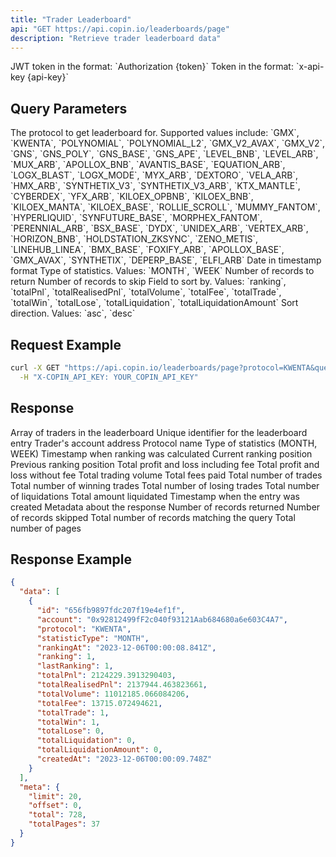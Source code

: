 ```yaml
---
title: "Trader Leaderboard"
api: "GET https://api.copin.io/leaderboards/page"
description: "Retrieve trader leaderboard data"
---
```


<ParamField header="Authorization" type="string">
    JWT token in the format: `Authorization {token}`
</ParamField>

<ParamField header="x-api-key" type="string">
    Token in the format: `x-api-key {api-key}`
</ParamField>

## Query Parameters

<ParamField query="protocol" type="string" required>
  The protocol to get leaderboard for. Supported values include: `GMX`,
  `KWENTA`, `POLYNOMIAL`, `POLYNOMIAL_L2`, `GMX_V2_AVAX`, `GMX_V2`, `GNS`,
  `GNS_POLY`, `GNS_BASE`, `GNS_APE`, `LEVEL_BNB`, `LEVEL_ARB`, `MUX_ARB`,
  `APOLLOX_BNB`, `AVANTIS_BASE`, `EQUATION_ARB`, `LOGX_BLAST`, `LOGX_MODE`,
  `MYX_ARB`, `DEXTORO`, `VELA_ARB`, `HMX_ARB`, `SYNTHETIX_V3`,
  `SYNTHETIX_V3_ARB`, `KTX_MANTLE`, `CYBERDEX`, `YFX_ARB`, `KILOEX_OPBNB`,
  `KILOEX_BNB`, `KILOEX_MANTA`, `KILOEX_BASE`, `ROLLIE_SCROLL`, `MUMMY_FANTOM`,
  `HYPERLIQUID`, `SYNFUTURE_BASE`, `MORPHEX_FANTOM`, `PERENNIAL_ARB`,
  `BSX_BASE`, `DYDX`, `UNIDEX_ARB`, `VERTEX_ARB`, `HORIZON_BNB`,
  `HOLDSTATION_ZKSYNC`, `ZENO_METIS`, `LINEHUB_LINEA`, `BMX_BASE`, `FOXIFY_ARB`,
  `APOLLOX_BASE`, `GMX_AVAX`, `SYNTHETIX`, `DEPERP_BASE`, `ELFI_ARB`
</ParamField>

<ParamField query="queryDate" type="number" required>
  Date in timestamp format
</ParamField>

<ParamField query="statisticType" type="string" required>
  Type of statistics. Values: `MONTH`, `WEEK`
</ParamField>

<ParamField query="limit" type="number" default="20">
  Number of records to return
</ParamField>

<ParamField query="offset" type="number" default="0">
  Number of records to skip
</ParamField>

<ParamField query="sort_by" type="string">
  Field to sort by. Values: `ranking`, `totalPnl`, `totalRealisedPnl`,
  `totalVolume`, `totalFee`, `totalTrade`, `totalWin`, `totalLose`,
  `totalLiquidation`, `totalLiquidationAmount`
</ParamField>

<ParamField query="sort_type" type="string">
  Sort direction. Values: `asc`, `desc`
</ParamField>

## Request Example

```bash
curl -X GET "https://api.copin.io/leaderboards/page?protocol=KWENTA&queryDate=1701835880676&statisticType=MONTH&limit=20&offset=0&sort_by=ranking&sort_type=asc" \
  -H "X-COPIN_API_KEY: YOUR_COPIN_API_KEY"
```

## Response

<ResponseField name="data" type="array">
  Array of traders in the leaderboard
  <Expandable title="properties">
    <ResponseField name="id" type="string">
      Unique identifier for the leaderboard entry
    </ResponseField>
    <ResponseField name="account" type="string">
      Trader's account address
    </ResponseField>
    <ResponseField name="protocol" type="string">
      Protocol name
    </ResponseField>
    <ResponseField name="statisticType" type="string">
      Type of statistics (MONTH, WEEK)
    </ResponseField>
    <ResponseField name="rankingAt" type="string">
      Timestamp when ranking was calculated
    </ResponseField>
    <ResponseField name="ranking" type="number">
      Current ranking position
    </ResponseField>
    <ResponseField name="lastRanking" type="number">
      Previous ranking position
    </ResponseField>
    <ResponseField name="totalPnl" type="number">
      Total profit and loss including fee
    </ResponseField>
    <ResponseField name="totalRealisedPnl" type="number">
      Total profit and loss without fee
    </ResponseField>
    <ResponseField name="totalVolume" type="number">
      Total trading volume
    </ResponseField>
    <ResponseField name="totalFee" type="number">
      Total fees paid
    </ResponseField>
    <ResponseField name="totalTrade" type="number">
      Total number of trades
    </ResponseField>
    <ResponseField name="totalWin" type="number">
      Total number of winning trades
    </ResponseField>
    <ResponseField name="totalLose" type="number">
      Total number of losing trades
    </ResponseField>
    <ResponseField name="totalLiquidation" type="number">
      Total number of liquidations
    </ResponseField>
    <ResponseField name="totalLiquidationAmount" type="number">
      Total amount liquidated
    </ResponseField>
    <ResponseField name="createdAt" type="string">
      Timestamp when the entry was created
    </ResponseField>
  </Expandable>
</ResponseField>

<ResponseField name="meta" type="object">
  Metadata about the response
  <Expandable title="properties">
    <ResponseField name="limit" type="number">
      Number of records returned
    </ResponseField>
    <ResponseField name="offset" type="number">
      Number of records skipped
    </ResponseField>
    <ResponseField name="total" type="number">
      Total number of records matching the query
    </ResponseField>
    <ResponseField name="totalPages" type="number">
      Total number of pages
    </ResponseField>
  </Expandable>
</ResponseField>

## Response Example

```json
{
  "data": [
    {
      "id": "656fb9897fdc207f19e4ef1f",
      "account": "0x92812499fF2c040f93121Aab684680a6e603C4A7",
      "protocol": "KWENTA",
      "statisticType": "MONTH",
      "rankingAt": "2023-12-06T00:00:08.841Z",
      "ranking": 1,
      "lastRanking": 1,
      "totalPnl": 2124229.3913290403,
      "totalRealisedPnl": 2137944.463823661,
      "totalVolume": 11012185.066084206,
      "totalFee": 13715.072494621,
      "totalTrade": 1,
      "totalWin": 1,
      "totalLose": 0,
      "totalLiquidation": 0,
      "totalLiquidationAmount": 0,
      "createdAt": "2023-12-06T00:00:09.748Z"
    }
  ],
  "meta": {
    "limit": 20,
    "offset": 0,
    "total": 728,
    "totalPages": 37
  }
}
```
